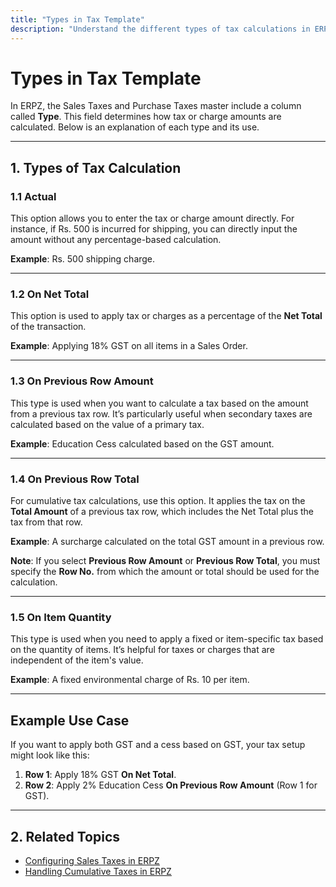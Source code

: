 ```yaml
---
title: "Types in Tax Template"
description: "Understand the different types of tax calculations in ERPZ's Sales and Purchase Taxes master and how they are applied."
---
```


# Types in Tax Template

In ERPZ, the Sales Taxes and Purchase Taxes master include a column called **Type**. This field determines how tax or charge amounts are calculated. Below is an explanation of each type and its use.

---

## 1. Types of Tax Calculation

### 1.1 **Actual**

This option allows you to enter the tax or charge amount directly. For instance, if Rs. 500 is incurred for shipping, you can directly input the amount without any percentage-based calculation.

**Example**: Rs. 500 shipping charge.

---

### 1.2 **On Net Total**

This option is used to apply tax or charges as a percentage of the **Net Total** of the transaction.

**Example**: Applying 18% GST on all items in a Sales Order.

---

### 1.3 **On Previous Row Amount**

This type is used when you want to calculate a tax based on the amount from a previous tax row. It’s particularly useful when secondary taxes are calculated based on the value of a primary tax.

**Example**: Education Cess calculated based on the GST amount.

---

### 1.4 **On Previous Row Total**

For cumulative tax calculations, use this option. It applies the tax on the **Total Amount** of a previous tax row, which includes the Net Total plus the tax from that row.

**Example**: A surcharge calculated on the total GST amount in a previous row.

**Note**: If you select **Previous Row Amount** or **Previous Row Total**, you must specify the **Row No.** from which the amount or total should be used for the calculation.

---

### 1.5 **On Item Quantity**

This type is used when you need to apply a fixed or item-specific tax based on the quantity of items. It’s helpful for taxes or charges that are independent of the item's value.

**Example**: A fixed environmental charge of Rs. 10 per item.

---

## Example Use Case

If you want to apply both GST and a cess based on GST, your tax setup might look like this:

1. **Row 1**: Apply 18% GST **On Net Total**.
2. **Row 2**: Apply 2% Education Cess **On Previous Row Amount** (Row 1 for GST).

---

## 2. Related Topics

- [Configuring Sales Taxes in ERPZ]()
- [Handling Cumulative Taxes in ERPZ]()
